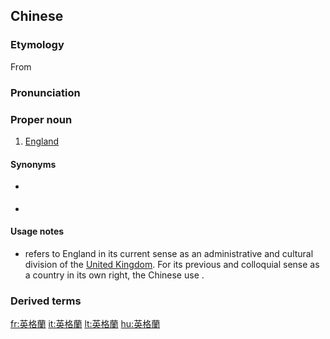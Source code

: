{{also|英格兰}}
==Chinese==
{{zh-forms|s=英格兰|gloss=-}}

===Etymology===
From {{etyl|en|zh}} {{m|en|England}}

===Pronunciation===
{{zh-pron
|m=Yīnggélán
|c=jing1 gaak3 laan4
|h=pfs=Yîn-kak-làn
|md=Ĭng-gáik-làng
|mn=tw:Eng-kek-lân
|cat=pn
}}

===Proper noun===
{{zh-propn}}

# [[England]] {{gloss|region of Great Britain}}

====Synonyms====
* {{qualifier|chiefly Cantonese}} {{zh-l|英倫}}
* {{qualifier|dated}} {{zh-l|英吉利}}

====Usage notes====
* {{lang|zh|英格蘭}} refers to England in its current sense as an administrative and cultural division of the [[United Kingdom]]. For its previous and colloquial sense as a country in its own right, the Chinese use {{zh-l|英國}}.

===Derived terms===
{{zh-der|英格蘭銀行}}

{{zh-cat|England|Countries of Europe}}

[[fr:英格蘭]]
[[it:英格蘭]]
[[lt:英格蘭]]
[[hu:英格蘭]]
